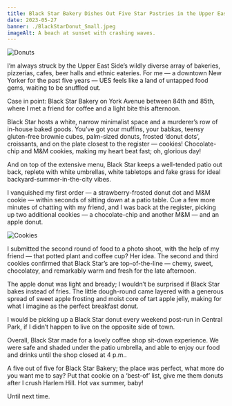 ```yaml
---
title: Black Star Bakery Dishes Out Five Star Pastries in the Upper East Side
date: 2023-05-27
banner: ./BlackStarDonut_Small.jpeg
imageAlt: A beach at sunset with crashing waves.
---
```


![Donuts](./BlackStarDonut_Small.jpeg)

I’m always struck by the Upper East Side’s wildly diverse array of bakeries, pizzerias, cafes, beer halls and ethnic eateries. For me — a downtown New Yorker for the past five years — UES feels like a land of untapped food gems, waiting to be snuffled out.

Case in point: Black Star Bakery on York Avenue between 84th and 85th, where I met a friend for coffee and a light bite this afternoon.

Black Star hosts a white, narrow minimalist space and a murderer’s row of in-house baked goods. You’ve got your muffins, your babkas, teensy gluten-free brownie cubes, palm-sized donuts, frosted ‘donut dots’, croissants, and on the plate closest to the register — cookies! Chocolate-chip and M&M cookies, making my heart beat fast; oh, glorious day!

And on top of the extensive menu, Black Star keeps a well-tended patio out back, replete with white umbrellas, white tabletops and fake grass for ideal backyard-summer-in-the-city vibes.

I vanquished my first order — a strawberry-frosted donut dot and M&M cookie — within seconds of sitting down at a patio table. Cue a few more minutes of chatting with my friend, and I was back at the register, picking up two additional cookies — a chocolate-chip and another M&M — and an apple donut.


![Cookies](./BlackStarCookies_Small.jpeg)

I submitted the second round of food to a photo shoot, with the help of my friend — that potted plant and coffee cup? Her idea. The second and third cookies confirmed that Black Star’s are top-of-the-line — chewy, sweet, chocolatey, and remarkably warm and fresh for the late afternoon.

The apple donut was light and bready; I wouldn’t be surprised if Black Star bakes instead of fries. The little dough-round came layered with a generous spread of sweet apple frosting and moist core of tart apple jelly, making for what I imagine as the perfect breakfast donut.

I would be picking up a Black Star donut every weekend post-run in Central Park, if I didn’t happen to live on the opposite side of town.

Overall, Black Star made for a lovely coffee shop sit-down experience. We were safe and shaded under the patio umbrella, and able to enjoy our food and drinks until the shop closed at 4 p.m..

A five out of five for Black Star Bakery; the place was perfect, what more do you want me to say? Put that cookie on a ‘best-of’ list, give me them donuts after I crush Harlem Hill. Hot vax summer, baby!

Until next time.
